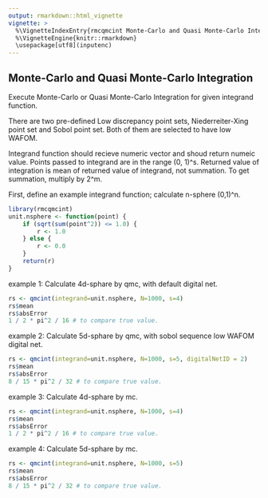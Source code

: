 ```yaml
---
output: rmarkdown::html_vignette
vignette: >
  %\VignetteIndexEntry{rmcqmcint Monte-Carlo and Quasi Monte-Carlo Integration}
  %\VignetteEngine{knitr::rmarkdown}
  \usepackage[utf8](inputenc)
---
```


Monte-Carlo and Quasi Monte-Carlo Integration
---------------------------------------------

Execute Monte-Carlo or Quasi Monte-Carlo Integration for given integrand
function.

There are two pre-defined Low discrepancy point sets,
Niederreiter-Xing point set and Sobol point set.
Both of them are selected to have low WAFOM.

Integrand function should recieve numeric vector and
shoud return numeic value.
Points passed to integrand are in the range (0, 1)^s.
Returned value of integration is mean of returned value of integrand,
not summation. To get summation, multiply by 2^m.


First, define an example integrand function; calculate n-sphere (0,1)^n.
```r
library(rmcqmcint)
unit.nsphere <- function(point) {
    if (sqrt(sum(point^2)) <= 1.0) {
        r <- 1.0
    } else {
        r <- 0.0
    }
    return(r)
}
```

example 1:
Calculate 4d-sphare by qmc, with default digital net.
```r
rs <- qmcint(integrand=unit.nsphere, N=1000, s=4)
rs$mean
rs$absError
1 / 2 * pi^2 / 16 # to compare true value.
```

example 2:
Calculate 5d-sphare by qmc, with sobol sequence low WAFOM digital net.
```r
rs <- qmcint(integrand=unit.nsphere, N=1000, s=5, digitalNetID = 2)
rs$mean
rs$absError
8 / 15 * pi^2 / 32 # to compare true value.
```

example 3:
Calculate 4d-sphare by mc.
```r
rs <- qmcint(integrand=unit.nsphere, N=1000, s=4)
rs$mean
rs$absError
1 / 2 * pi^2 / 16 # to compare true value.
```

example 4:
Calculate 5d-sphare by mc.
```r
rs <- qmcint(integrand=unit.nsphere, N=1000, s=5)
rs$mean
rs$absError
8 / 15 * pi^2 / 32 # to compare true value.
```
